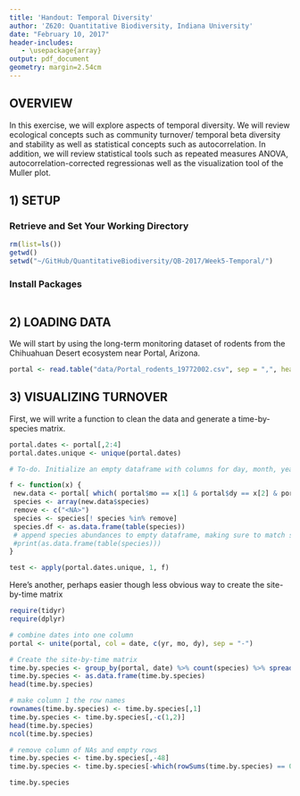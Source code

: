 ```yaml
---
title: 'Handout: Temporal Diversity'
author: 'Z620: Quantitative Biodiversity, Indiana University'
date: "February 10, 2017"
header-includes:
   - \usepackage{array}
output: pdf_document
geometry: margin=2.54cm
---
```


## OVERVIEW

In this exercise, we will explore aspects of temporal diversity. We will review ecological concepts such as community turnover/ temporal beta diversity and stability as well as statistical concepts such as autocorrelation. In addition, we will review statistical tools such as repeated measures ANOVA, autocorrelation-corrected regressionas well as the visualization tool of the Muller plot. 

## 1) SETUP
### Retrieve and Set Your Working Directory

```r
rm(list=ls()) 
getwd() 
setwd("~/GitHub/QuantitativeBiodiversity/QB-2017/Week5-Temporal/") 
```

### Install Packages

```r

```

## 2) LOADING DATA

We will start by using the long-term monitoring dataset of rodents from the Chihuahuan Desert ecosystem near Portal, Arizona.

```r
portal <- read.table("data/Portal_rodents_19772002.csv", sep = ",", header = TRUE)
```

## 3) VISUALIZING TURNOVER

First, we will write a function to clean the data and generate a time-by-species matrix. 

```r
portal.dates <- portal[,2:4]
portal.dates.unique <- unique(portal.dates)

# To-do. Initialize an empty dataframe with columns for day, month, year, and each species

f <- function(x) {
 new.data <- portal[ which( portal$mo == x[1] & portal$dy == x[2] & portal$yr == x[3]) , ]
 species <- array(new.data$species)
 remove <- c("<NA>")
 species <- species[! species %in% remove]
 species.df <- as.data.frame(table(species))
 # append species abundances to empty dataframe, making sure to match species identity to column
 #print(as.data.frame(table(species)))
}

test <- apply(portal.dates.unique, 1, f)
```

Here's another, perhaps easier though less obvious way to create the site-by-time matrix
```r
require(tidyr)
require(dplyr)

# combine dates into one column
portal <- unite(portal, col = date, c(yr, mo, dy), sep = "-")

# Create the site-by-time matrix
time.by.species <- group_by(portal, date) %>% count(species) %>% spread(key = species, value = n, fill = 0)
time.by.species <- as.data.frame(time.by.species)
head(time.by.species)

# make column 1 the row names
rownames(time.by.species) <- time.by.species[,1]
time.by.species <- time.by.species[,-c(1,2)]
head(time.by.species)
ncol(time.by.species)

# remove column of NAs and empty rows
time.by.species <- time.by.species[,-48]
time.by.species <- time.by.species[-which(rowSums(time.by.species) == 0),]

time.by.species
```